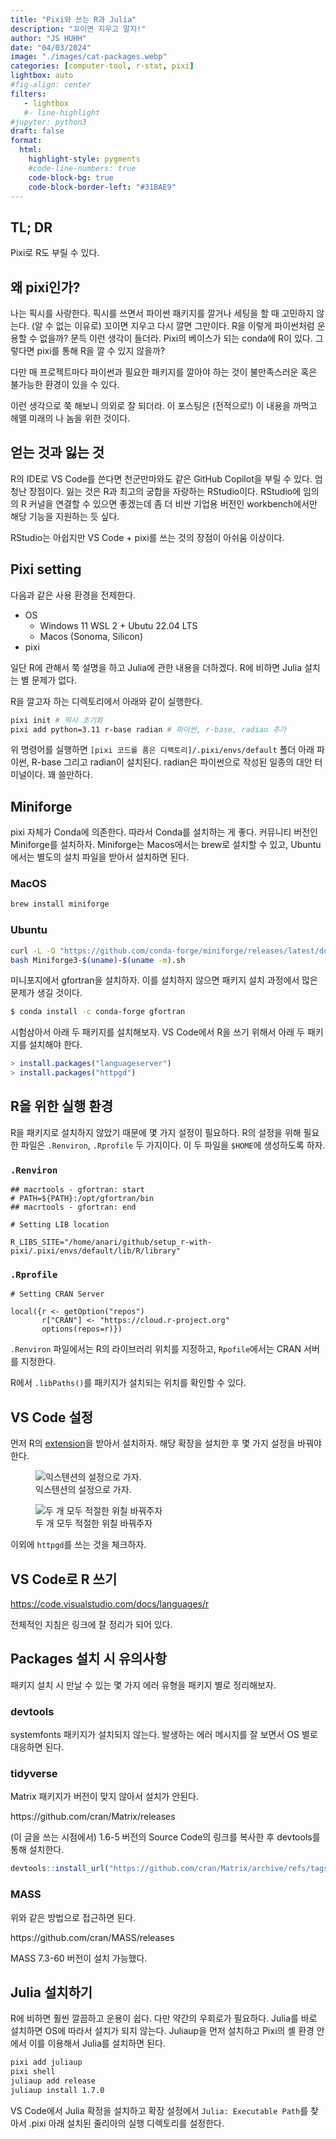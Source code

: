 ```yaml
---
title: "Pixi와 쓰는 R과 Julia" 
description: "꼬이면 지우고 말지!"   
author: "JS HUHH"
date: "04/03/2024"
image: "./images/cat-packages.webp"
categories: [computer-tool, r-stat, pixi]
lightbox: auto
#fig-align: center
filters:
   - lightbox
   #- line-highlight
#jupyter: python3
draft: false
format:
  html:
    highlight-style: pygments
    #code-line-numbers: true
    code-block-bg: true
    code-block-border-left: "#31BAE9"
---
```


## TL; DR

Pixi로 R도 부릴 수 있다.  

## 왜 pixi인가? 

나는 픽시를 사랑한다. 픽시를 쓰면서 파이썬 패키지를 깔거나 세팅을 할 때 고민하지 않는다. (알 수 없는 이유로) 꼬이면 지우고 다시 깔면 그만이다. R을 이렇게 파이썬처럼 운용할 수 없을까? 문득 이런 생각이 들더라. Pixi의 베이스가 되는 conda에 R이 있다. 그렇다면 pixi를 통해 R을 깔 수 있지 않을까? 

:::{ .column-margin }
다만 매 프로젝트마다 파이썬과 필요한 패키지를 깔아야 하는 것이 불만족스러운 혹은 불가능한 환경이 있을 수 있다. 
:::

이런 생각으로 쭉 해보니 의외로 잘 되더라. 이 포스팅은 (전적으로!) 이 내용을 까먹고 헤맬 미래의 나 놈을 위한 것이다.

## 얻는 것과 잃는 것

R의 IDE로 VS Code를 쓴다면 천군만마와도 같은 GitHub Copilot을 부릴 수 있다. 엄청난 장점이다. 잃는 것은 R과 최고의 궁합을 자랑하는 RStudio이다. RStudio에 임의의 R 커널을 연결할 수 있으면 좋겠는데 좀 더 비싼 기업용 버전인 workbench에서만 해당 기능을 지원하는 듯 싶다. 

RStudio는 아쉽지만 VS Code + pixi를 쓰는 것의 장점이 아쉬움 이상이다.  

## Pixi setting 

다음과 같은 사용 환경을 전제한다. 

- OS
  - Windows 11 WSL 2 + Ubutu 22.04 LTS 
  - Macos (Sonoma, Silicon)
- pixi

일단 R에 관해서 쭉 설명을 하고 Julia에 관한 내용을 더하겠다. R에 비하면 Julia 설치는 별 문제가 없다. 

R을 깔고자 하는 디렉토리에서 아래와 같이 실행한다. 

```zsh
pixi init # 픽시 초기화 
pixi add python=3.11 r-base radian # 파이썬, r-base, radian 추가 
```

위 명령어를 실행하면 `[pixi 코드를 품은 디렉토리]/.pixi/envs/default` 폴더 아래 파이썬, R-base 그리고 radian이 설치된다. radian은 파이썬으로 작성된 일종의 대안 터미널이다. 꽤 쓸만하다. 

## Miniforge 

pixi 자체가 Conda에 의존한다. 따라서 Conda를 설치하는 게 좋다. 커뮤니티 버전인 Miniforge를 설치하자. Miniforge는 Macos에서는 brew로 설치할 수 있고, Ubuntu에서는 별도의 설치 파일을 받아서 설치하면 된다.

::: {.panel-tabset}
### MacOS
```zsh 
brew install miniforge
```
### Ubuntu
```zsh
curl -L -O "https://github.com/conda-forge/miniforge/releases/latest/download/Miniforge3-$(uname)-$(uname -m).sh"
bash Miniforge3-$(uname)-$(uname -m).sh
```
::: 

미니포지에서 gfortran을 설치하자. 이를 설치하지 않으면 패키지 설치 과정에서 많은 문제가 생길 것이다. 

```zsh
$ conda install -c conda-forge gfortran
```

시험삼아서 아래 두 패키지를 설치해보자. VS Code에서 R을 쓰기 위해서 아래 두 패키지를 설치해야 한다. 

```R
> install.packages("languageserver")
> install.packages("httpgd")
```

## R을 위한 실행 환경 

R을 패키지로 설치하지 않았기 때문에 몇 가지 설정이 필요하다. R의 설정을 위해 필요한 파일은 `.Renviron`, `.Rprofile` 두 가지이다. 이 두 파일을 `$HOME`에 생성하도록 하자. 

::: {.panel-tabset}
### `.Renviron`
```shell
## macrtools - gfortran: start
# PATH=${PATH}:/opt/gfortran/bin
## macrtools - gfortran: end

# Setting LIB location

R_LIBS_SITE="/home/anari/github/setup_r-with-pixi/.pixi/envs/default/lib/R/library"
```
### `.Rprofile`
```shell
# Setting CRAN Server

local({r <- getOption("repos")
       r["CRAN"] <- "https://cloud.r-project.org"
       options(repos=r)})
```
:::

`.Renviron` 파일에서는 R의 라이브러리 위치를 지정하고, `Rpofile`에서는 CRAN 서버를 지정한다.

R에서 `.libPaths()`를 패키지가 설치되는 위치를 확인할 수 있다.

## VS Code 설정 

먼저 R의 [extension](https://marketplace.visualstudio.com/items?itemName=REditorSupport.r)을 받아서 설치하자. 해당 확장을 설치한 후 몇 가지 설정을 바꿔야 한다. 

:::{ layout="[1,1]" }

![익스텐션의 설정으로 가자.](./images/pixi-r-1-min.png)

![두 개 모두 적절한 위칠 바꿔주자](./images/pixi-r-2-min.png)

:::

이외에 `httpgd`를 쓰는 것을 체크하자. 

## VS Code로 R 쓰기  

<https://code.visualstudio.com/docs/languages/r>

전체적인 지침은 링크에 잘 정리가 되어 있다. 

## Packages 설치 시 유의사항 

패키지 설치 시 만날 수 있는 몇 가지 에러 유형을 패키지 별로 정리해보자. 

### devtools

systemfonts 패키지가 설치되지 않는다. 발생하는 에러 메시지를 잘 보면서 OS 별로 대응하면 된다.  

### tidyverse

Matrix 패키지가 버전이 맞지 않아서 설치가 안된다. 

https://github.com/cran/Matrix/releases

(이 글을 쓰는 시점에서) 1.6-5 버전의 Source Code의 링크를 복사한 후 devtools를 통해 설치한다. 

```R
devtools::install_url("https://github.com/cran/Matrix/archive/refs/tags/1.6-5.zip") 
```

### MASS 

위와 같은 방법으로 접근하면 된다. 

https://github.com/cran/MASS/releases

MASS 7.3-60 버전이 설치 가능했다.  

## Julia 설치하기 

R에 비하면 훨씬 깔끔하고 운용이 쉽다. 다만 약간의 우회로가 필요하다. Julia를 바로 설치하면 OS에 따라서 설치가 되지 않는다. Juliaup을 먼저 설치하고 Pixi의 셸 환경 안에서 이를 이용해서 Julia를 설치하면 된다. 

```zsh
pixi add juliaup
pixi shell 
juliaup add release 
juliaup install 1.7.0
```

VS Code에서 Julia 확정을 설치하고 확장 설정에서 `Julia: Executable Path`를 찾아서 .pixi 아래 설치된 줄리아의 실행 디렉토리를 설정한다. 
